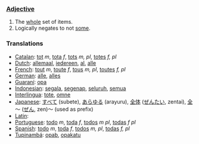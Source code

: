 ===[[Adjective]]===
# The [[whole]] set of items.
# Logically negates to not [[some]].

===Translations===
*[[Catalan]]: [[tot]] ''m'', [[tota]] ''f'', [[tots]] ''m, pl'', [[totes]] ''f, pl''
*[[Dutch]]: [[allemaal]], [[iedereen]], [[al]], [[alle]]
*[[French]]: [[tout]] ''m'', [[toute]] ''f'', [[tous]] ''m, pl'', [[toutes]] ''f, pl''
*[[German]]: [[alle]], [[alles]]
*[[Guaraní]]: [[opa]]
*[[Indonesian]]: [[segala]], [[segenap]], [[seluruh]], [[semua]]
*[[Interlingua]]: [[tote]], [[omne]]
*[[Japanese]]: [[すべて]] (subete), [[あらゆる]] (arayuru), [[全体]] ([[ぜんたい]], zentai), [[全]]～ ([[ぜん]], zen)～ (used as prefix)
*[[Latin]]: [[]]
*[[Portuguese]]: [[todo]] ''m'', [[toda]] ''f'', [[todos]] ''m'' ''pl'', [[todas]] ''f'' ''pl''
*[[Spanish]]: [[todo]] ''m'', [[toda]] ''f'', [[todos]] ''m, pl'', [[todas]] ''f, pl''
*[[Tupinambá]]: [[opab]], [[opakatu]]